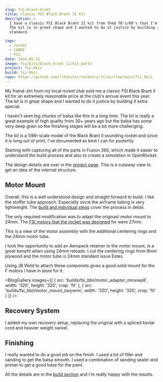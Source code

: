 ```yaml
---
slug: fsi-black-brant
title: Classic FSI Black Brant II Kit
description: >
  I have a classic FSI Black Brant II kit from thed 70's/80's that I'm going to build.
  The kit is in great shape and I wanted to do it justice by building it to the highest
  standard.

tags:
  - rocket
  - CARDE
  - FSI
date: 2024-05-11
image: fsi/kits/black_brant_ii/kit_parts
project: fsi-bbii
build: fsi-bbii
repo: https://github.com/rlhatcher/rocketry-files/tree/main/fsi_bbii
---
```


My friend Jim from my local rocket club sold me a classic
FSI Black Brant II kit for an extremely reasonable price at the club's annual
event this year. The kit is in great shape and I wanted to do it justice by building
it extra special.

<BlogImage
  src='fsi/kits/black_brant_ii/kit_parts'
  width='640'
  height='480'
  crop='fit'
/>

I haven't seen big chunks of balsa like this in a long time. The kit is really
a great example of high quality from 30+ years ago but the balsa has some very deep grain
so the finishing stages will be a bit more challenging.

The kit is a 1/8th scale model of the Black Brant II sounding rocket and since it is long
out of print, I've documented as best I can for posterity.

Starting with capturing all of the parts in Fusion 360, which made it easier to
understand the build process and also to create a simulation in OpenRocket.

The design details are over in the [project page](/projects/fsi-bbii). This is a cutaway view
to get an idea of the internal structure.

<BlogImage
  src='fsi/kits/black_brant_ii/cad_section_horiz'
  width='640'
  height='480'
  crop='fit'
/>

## Motor Mount

Overall, this is a well understood design and straight forward to build. I like the stuffer tube
approach. Especially since the airframe tubing is very lightweight. The [build
and individual steps](/builds/fsi-bbii) cover the process in detail.

The only required modification was to adapt the originasl motor mount to 24mm. The [FSI motors
that the rocket was designed](https://www.rocketreviews.com/fsi-f100.html) for were 27mm.

This is a view of the motor assembly with the additional centering rings and the 24mm motor tube.

<BlogImage
  src='builds/fsi_bbii/motor_assembly_f84mcm'
  width='640'
  height='480'
  crop='fit'
/>

I took the opportunity to add an Aeropack retainer to the motor mount, is a great benefit
when using 24mm reloads. I cut the centering rings from 6mm plywood and the motor tube is 24mm
standard issue Estes.

Using JB Weld to attach these componets gives a good solid mount for the F motors I have in store for it.

<BlogGallery
  images={[
    {
      src: 'builds/fsi_bbii/motor_adapter_mmxwp8',
      width: '320',
      height: '320',
      crop: 'fit'
    },
    {
      src: 'builds/fsi_bbii/motor_mount_zwywrm',
      width: '320',
      height: '320',
      crop: 'fit'
    }
  ]}
/>

## Recovery System

I added my own recovery setup, replacing the original with a spliced kevlar cord and heavier weight swivel.

<BlogImage src='builds/fsi_bbii/recovery_k8i0qh' width='320' height='320' />

## Finishing

I really wanted to do a good job on the finish. I used a lot of filler and sanding to get the balsa
smooth. I used a combination of sanding sealer and primer to get a good base for the paint.

All the details are in the [build section](/builds/fsi-bbii) and I'm really happy with the results.

<BlogImage
  src='builds/fsi_bbii/painted_complete_dogntc'
  width='480'
  height='640'
  crop='fit'
/>
